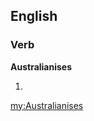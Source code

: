 ==English==

===Verb===
'''Australianises'''

# {{third-person singular of|[[Australianise]]}}

[[my:Australianises]]